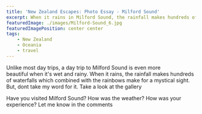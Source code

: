 ```yaml
---
title: 'New Zealand Escapes: Photo Essay - Milford Sound'
excerpt: When it rains in Milford Sound, the rainfall makes hundreds of waterfalls which combined with the rainbows make for a mystical sight.
featuredImage: ./images/Milford-Sound_6.jpg
featuredImagePosition: center center
tags:
    - New Zealand
    - Oceania
    - travel
---
```


Unlike most day trips, a day trip to Milford Sound is even more beautiful when it's wet and rainy. When it rains, the rainfall makes hundreds of waterfalls which combined with the rainbows make for a mystical sight. But, dont take my word for it. Take a look at the gallery

<ImageGallery relativeDirectory={props.path} />

Have you visited Milford Sound? How was the weather? How was your experience? Let me know in the comments
